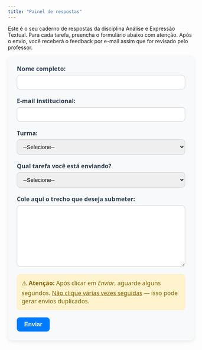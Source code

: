 ```yaml
---
title: "Painel de respostas"
---
```


Este é o seu caderno de respostas da disciplina Análise e Expressão Textual. Para cada tarefa, preencha o formulário abaixo com atenção. Após o envio, você receberá o feedback por e-mail assim que for revisado pelo professor.

```{=html}
<style>
  #formulario-anete {
    max-width: 700px;
    margin: 0 auto;
    padding: 24px;
    background-color: #f8f9fa;
    border-radius: 12px;
    box-shadow: 0 4px 12px rgba(0, 0, 0, 0.08);
    font-family: "Segoe UI", Roboto, sans-serif;
    font-size: 16px;
    color: #333;
  }

  #formulario-anete label {
    display: block;
    margin-bottom: 6px;
    font-weight: 600;
    color: #2c3e50;
  }

  #formulario-anete input,
  #formulario-anete select,
  #formulario-anete textarea {
    width: 100%;
    padding: 10px 12px;
    margin-bottom: 20px;
    border: 1px solid #ccc;
    border-radius: 8px;
    font-size: 15px;
    transition: border-color 0.3s ease-in-out;
  }

  #formulario-anete input:focus,
  #formulario-anete select:focus,
  #formulario-anete textarea:focus {
    border-color: #007bff;
    outline: none;
  }

  #formulario-anete button {
    background-color: #007bff;
    color: #fff;
    font-weight: bold;
    padding: 10px 20px;
    font-size: 16px;
    border: none;
    border-radius: 8px;
    cursor: pointer;
    transition: background-color 0.3s ease-in-out;
  }

  #formulario-anete button:hover {
    background-color: #0056b3;
  }

  #mensagem-envio {
    margin-top: 24px;
    font-weight: bold;
    text-align: center;
    font-size: 16px;
  }
</style>

<form id="formulario-anete">
  <label for="nome">Nome completo:</label>
  <input type="text" id="nome" name="nome" required>

  <label for="email">E-mail institucional:</label>
  <input type="email" id="email" name="email" required>

  <label for="turma">Turma:</label>
  <select id="turma" name="turma" required>
    <option value="">--Selecione--</option>
    <option value="Turma 3">Turma 3</option>
    <option value="Turma 4">Turma 4</option>
  </select>

  <label for="tarefa">Qual tarefa você está enviando?</label>
  <select id="tarefa" name="tarefa" required>
    <option value="">--Selecione--</option>
    <option value="Currículo Lattes">Apresentação para o Lattes</option>
    <option value="Ceticismo organizado">Ceticismo organizado</option>
    <option value="A verdade está lá fora">A verdade está lá fora</option>
    <option value="Introdução do plano de trabalho">Introdução do plano de trabalho</option>
    <option value="Justificativa do plano de trabalho">Justificativa do plano de trabalho</option>
    <option value="Objetivos do plano de trabalho">Objetivos do plano de trabalho</option>
    <option value="Outra">Outra</option>
  </select>

  <label for="texto">Cole aqui o trecho que deseja submeter:</label>
  <textarea id="texto" name="texto" rows="8" required></textarea>

  <!-- AVISO EM DESTAQUE -->
  <div style="margin-bottom: 20px; padding: 12px; background-color: #fff3cd; border: 1px solid #ffeeba; border-radius: 8px; color: #856404;">
    ⚠️ <strong>Atenção:</strong> Após clicar em <em>Enviar</em>, aguarde alguns segundos. <u>Não clique várias vezes seguidas</u> — isso pode gerar envios duplicados.
  </div>

  <button type="submit">Enviar</button>
</form>

<div id="mensagem-envio"></div>

<script>
  const formulario = document.getElementById("formulario-anete");
  const mensagem = document.getElementById("mensagem-envio");

  formulario.addEventListener("submit", function(event) {
  event.preventDefault();

  const params = new URLSearchParams();
  params.append("nome", document.getElementById("nome").value);
  params.append("email", document.getElementById("email").value);
  params.append("turma", document.getElementById("turma").value);
  params.append("tarefa", document.getElementById("tarefa").value);
  params.append("texto", document.getElementById("texto").value);

  fetch("https://script.google.com/macros/s/AKfycbwscxwh1NXUWNTjydwa6zu8K2yh9JdukF0g0Z2yYiJPlQNx9oxdPz3PCwMpIi1Rh7MU/exec", {
    method: "POST",
    body: params,
    headers: { "Content-Type": "application/x-www-form-urlencoded" }
  })
  .then(() => {
    mensagem.textContent = "✅ Texto enviado com sucesso! Aguarde o feedback por e-mail.";
    mensagem.style.color = "#28a745";
    formulario.reset();
  })
  .catch(() => {
    mensagem.textContent = "❌ Ocorreu um erro ao enviar. Tente novamente.";
    mensagem.style.color = "#dc3545";
  });
});
</script>
```
